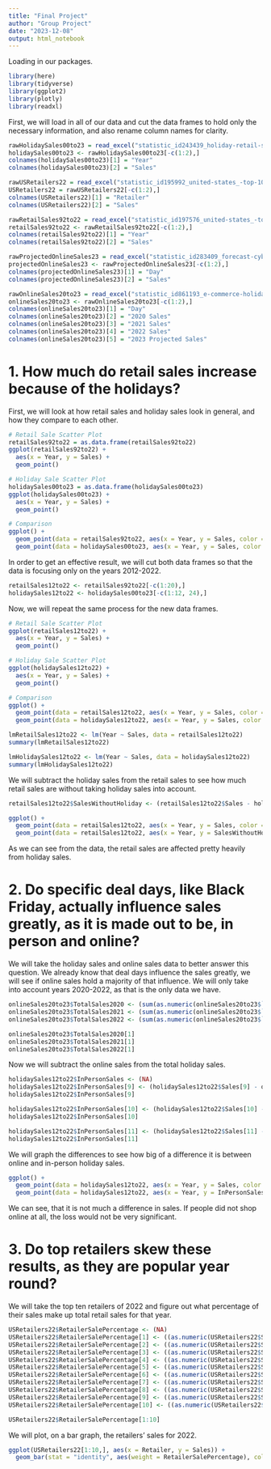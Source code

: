 ---
title: "Final Project"
author: "Group Project"
date: "2023-12-08"
output: html_notebook
---

Loading in our packages.

```{r}
library(here)
library(tidyverse)
library(ggplot2)
library(plotly)
library(readxl)
```

First, we will load in all of our data and cut the data frames to hold only the necessary information, and also rename column names for clarity.

```{r}
rawHolidaySales00to23 = read_excel("statistic_id243439_holiday-retail-sales-in-the-united-states-2000-2023.xlsx", 2)
holidaySales00to23 <- rawHolidaySales00to23[-c(1:2),]
colnames(holidaySales00to23)[1] = "Year"
colnames(holidaySales00to23)[2] = "Sales"

rawUSRetailers22 = read_excel("statistic_id195992_united-states_-top-100-retailers-2022-by-us-retail-sales.xlsx", 2)
USRetailers22 = rawUSRetailers22[-c(1:2),]
colnames(USRetailers22)[1] = "Retailer"
colnames(USRetailers22)[2] = "Sales"

rawRetailSales92to22 = read_excel("statistic_id197576_united-states_-total-retail-sales-in-the-united-states-1992-2022.xlsx", 2)
retailSales92to22 <- rawRetailSales92to22[-c(1:2),]
colnames(retailSales92to22)[1] = "Year"
colnames(retailSales92to22)[2] = "Sales"

rawProjectedOnlineSales23 = read_excel("statistic_id283409_forecast-cyber-five-online-retail-sales-in-the-us2023.xlsx", 2)
projectedOnlineSales23 <- rawProjectedOnlineSales23[-c(1:2),]
colnames(projectedOnlineSales23)[1] = "Day"
colnames(projectedOnlineSales23)[2] = "Sales"

rawOnlineSales20to23 = read_excel("statistic_id861193_e-commerce-holiday-season-revenue-in-the-us-2019-2023-by-shopping-day.xlsx", 2)
onlineSales20to23 <- rawOnlineSales20to23[-c(1:2),]
colnames(onlineSales20to23)[1] = "Day"
colnames(onlineSales20to23)[2] = "2020 Sales"
colnames(onlineSales20to23)[3] = "2021 Sales"
colnames(onlineSales20to23)[4] = "2022 Sales"
colnames(onlineSales20to23)[5] = "2023 Projected Sales"
```

# 1. How much do retail sales increase because of the holidays?

First, we will look at how retail sales and holiday sales look in general, and how they compare to each other.

```{r}
# Retail Sale Scatter Plot
retailSales92to22 = as.data.frame(retailSales92to22)
ggplot(retailSales92to22) +
  aes(x = Year, y = Sales) +
  geom_point()

# Holiday Sale Scatter Plot
holidaySales00to23 = as.data.frame(holidaySales00to23)
ggplot(holidaySales00to23) +
  aes(x = Year, y = Sales) +
  geom_point()

# Comparison
ggplot() +
  geom_point(data = retailSales92to22, aes(x = Year, y = Sales, color = "cyan")) +
  geom_point(data = holidaySales00to23, aes(x = Year, y = Sales, color = "coral"))
```

In order to get an effective result, we will cut both data frames so that the data is focusing only on the years 2012-2022.

```{r}
retailSales12to22 <- retailSales92to22[-c(1:20),]
holidaySales12to22 <- holidaySales00to23[-c(1:12, 24),]
```

Now, we will repeat the same process for the new data frames.

```{r}
# Retail Sale Scatter Plot
ggplot(retailSales12to22) +
  aes(x = Year, y = Sales) +
  geom_point()

# Holiday Sale Scatter Plot
ggplot(holidaySales12to22) +
  aes(x = Year, y = Sales) +
  geom_point()

# Comparison
ggplot() +
  geom_point(data = retailSales12to22, aes(x = Year, y = Sales, color = "cyan")) +
  geom_point(data = holidaySales12to22, aes(x = Year, y = Sales, color = "coral"))
```

```{r}
lmRetailSales12to22 <- lm(Year ~ Sales, data = retailSales12to22)
summary(lmRetailSales12to22)

lmHolidaySales12to22 <- lm(Year ~ Sales, data = holidaySales12to22)
summary(lmHolidaySales12to22)
```

We will subtract the holiday sales from the retail sales to see how much retail sales are without taking holiday sales into account.

```{r}
retailSales12to22$SalesWithoutHoliday <- (retailSales12to22$Sales - holidaySales12to22$Sales)

ggplot() +
  geom_point(data = retailSales12to22, aes(x = Year, y = Sales, color = "cyan")) +
  geom_point(data = retailSales12to22, aes(x = Year, y = SalesWithoutHoliday, color = "coral"))
```

As we can see from the data, the retail sales are affected pretty heavily from holiday sales.

# 2. Do specific deal days, like Black Friday, actually influence sales greatly, as it is made out to be, in person and online?

We will take the holiday sales and online sales data to better answer this question. We already know that deal days influence the sales greatly, we will see if online sales hold a majority of that influence. We will only take into account years 2020-2022, as that is the only data we have.

```{r}
onlineSales20to23$TotalSales2020 <- (sum(as.numeric(onlineSales20to23$`2020 Sales`)))
onlineSales20to23$TotalSales2021 <- (sum(as.numeric(onlineSales20to23$`2021 Sales`)))
onlineSales20to23$TotalSales2022 <- (sum(as.numeric(onlineSales20to23$`2022 Sales`)))

onlineSales20to23$TotalSales2020[1]
onlineSales20to23$TotalSales2021[1]
onlineSales20to23$TotalSales2022[1]
```

Now we will subtract the online sales from the total holiday sales.

```{r}
holidaySales12to22$InPersonSales <- (NA)
holidaySales12to22$InPersonSales[9] <- (holidaySales12to22$Sales[9] - onlineSales20to23$TotalSales2020[1])
holidaySales12to22$InPersonSales[9]

holidaySales12to22$InPersonSales[10] <- (holidaySales12to22$Sales[10] - onlineSales20to23$TotalSales2020[1])
holidaySales12to22$InPersonSales[10]

holidaySales12to22$InPersonSales[11] <- (holidaySales12to22$Sales[11] - onlineSales20to23$TotalSales2020[1])
holidaySales12to22$InPersonSales[11]
```

We will graph the differences to see how big of a difference it is between online and in-person holiday sales.

```{r}
ggplot() +
  geom_point(data = holidaySales12to22, aes(x = Year, y = Sales, color = "cyan")) +
  geom_point(data = holidaySales12to22, aes(x = Year, y = InPersonSales, color = "coral"))#change legends
```

We can see, that it is not much a difference in sales. If people did not shop online at all, the loss would not be very significant.

# 3. Do top retailers skew these results, as they are popular year round?

We will take the top ten retailers of 2022 and figure out what percentage of their sales make up total retail sales for that year.

```{r}
USRetailers22$RetailerSalePercentage <- (NA)
USRetailers22$RetailerSalePercentage[1] <- ((as.numeric(USRetailers22$Sales[1]) / as.numeric(retailSales12to22$Sales[11])) * 100 )
USRetailers22$RetailerSalePercentage[2] <- ((as.numeric(USRetailers22$Sales[2]) / as.numeric(retailSales12to22$Sales[11])) * 100 )
USRetailers22$RetailerSalePercentage[3] <- ((as.numeric(USRetailers22$Sales[3]) / as.numeric(retailSales12to22$Sales[11])) * 100 )
USRetailers22$RetailerSalePercentage[4] <- ((as.numeric(USRetailers22$Sales[4]) / as.numeric(retailSales12to22$Sales[11])) * 100 )
USRetailers22$RetailerSalePercentage[5] <- ((as.numeric(USRetailers22$Sales[5]) / as.numeric(retailSales12to22$Sales[11])) * 100 )
USRetailers22$RetailerSalePercentage[6] <- ((as.numeric(USRetailers22$Sales[6]) / as.numeric(retailSales12to22$Sales[11])) * 100 )
USRetailers22$RetailerSalePercentage[7] <- ((as.numeric(USRetailers22$Sales[7]) / as.numeric(retailSales12to22$Sales[11])) * 100 )
USRetailers22$RetailerSalePercentage[8] <- ((as.numeric(USRetailers22$Sales[8]) / as.numeric(retailSales12to22$Sales[11])) * 100 )
USRetailers22$RetailerSalePercentage[9] <- ((as.numeric(USRetailers22$Sales[9]) / as.numeric(retailSales12to22$Sales[11])) * 100 )
USRetailers22$RetailerSalePercentage[10] <- ((as.numeric(USRetailers22$Sales[10]) / as.numeric(retailSales12to22$Sales[11])) * 100 )

USRetailers22$RetailerSalePercentage[1:10]
```

We will plot, on a bar graph, the retailers' sales for 2022.

```{r}
ggplot(USRetailers22[1:10,], aes(x = Retailer, y = Sales)) +
  geom_bar(stat = "identity", aes(weight = RetailerSalePercentage), color = "black", fill = "lightblue")
```









